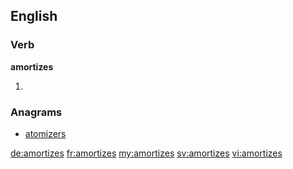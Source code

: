 ==English==

===Verb===
'''amortizes'''

# {{third-person singular of|amortize}}

===Anagrams===
* [[atomizers]]

[[de:amortizes]]
[[fr:amortizes]]
[[my:amortizes]]
[[sv:amortizes]]
[[vi:amortizes]]